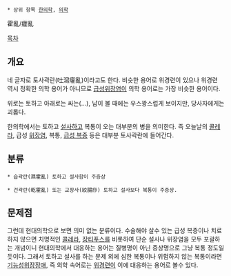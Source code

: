  * 상위 항목 [[한의학]], [[의학]]

霍亂/癨亂

[[목차]]
== 개요 ==
네 글자로 토사곽란(吐瀉癨亂)이라고도 한다. 비슷한 용어로 위경련이 있으나 위경련 역시 정확한 의학 용어가 아니므로 [[급성위장염]]이 의학 용어로는 가장 비슷한 용어이다.

위로는 토하고 아래로는 싸는(...), 남이 볼 때에는 우스꽝스럽게 보이지만, 당사자에게는 괴롭다.

한의학에서는 토하고 [[설사]]하고 복통이 오는 대부분의 병을 의미한다. 즉 오늘날의 [[콜레라]], 급성 [[위장염]], 복통, [[급성 복증]] 등은 대부분 토사곽란에 들어간다.

== 분류 ==
 * 습곽란(濕霍亂) 토하고 설사함이 주증상

 * 건곽란(乾霍亂) 또는 교장사(絞腸痧) 토하고 설사보다 복통이 주증상.

== 문제점 ==
그런데 현대의학으로 보면 의미 없는 분류이다. 수술해야 살수 있는 급성 복증이나 치료하지 않으면 치명적인 [[콜레라]], [[장티푸스]]를 비롯하여 단순 설사나 위장염을 모두 포괄하는 개념이니 현대의학에서 대응하는 용어는 질병명이 아닌 증상명으로 그냥 복통 정도일듯이다. 그래서 토하고 설사를 하는 문제 외에 심한 복통이나 위험하지 않는 복통이라면 [[기능성위장장애]], 즉 의학 속어로는 [[위경련]]이 이에 대응하는 용어로 볼수 있다.

